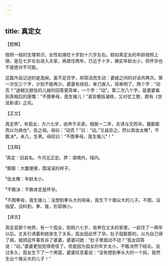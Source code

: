 ```yaml
---
---
---
```

title: 真定女
---




【题解】


按照一般的生理常识，女性初潮在十岁到十六岁左右。假如真定女的年龄按照上限，是在七岁左右进入夫家，再居住两年，已近于十岁，确实年龄太小，但怀孕也不是绝对不可能。

这篇作品记述的是逸闻，虽不足百字，却简洁而生动：婆媳之间的对话共两次。第一次仅三个字，少到不能再少。婆婆有经验，单刀直入，简单明了，两个字：“动否？”迷糊又胆怯的儿媳的回答更简单，一个字：“动”。第二次八个字，是婆婆看到真相后的感慨：“不图拳母，竟生锥儿！”语言概括凝练，又对仗工整，颇有《世说新语》之风。


【正文】

真定界¹，有孤女，方六七岁，收养于夫家。相居一二年，夫诱与交而孕。腹膨膨而以为病也²，告之母。母曰：“动否？”曰：“动。”又益异之。然以其齿太稚³，不敢决⁴。未几，生男。母叹曰：“不图拳母，竟生锥儿⁵！”

【注释】


¹真定：旧县名。今河北正定。界：谓境内，域内。

²膨膨：大腹便便，圆滚滚的样子。

³齿太稚：年龄太小。

⁴不敢决：不敢肯定是怀孕。

⁵不图拳母，竟生锥儿：没想到拳头大的母亲，竟生下个锥尖大的儿子。不图，没指望，没料到。拳、锥，形容微小。





【译文】


真定县那个地界，有一个孤女，刚刚六七岁，收养在丈夫的家里。一起住了一两年以后，丈夫引诱着和她发生了关系，孤女因此怀了孕。肚子鼓膨膨的，以为自己得了病，就把这件事告诉了婆婆。婆婆问她：“肚子里面动不动？”孤女回答说：“动。”婆婆更加觉得奇怪了。但是因为孤女的年岁太小，不敢决然下结论。没过多久，孤女生下了一个男婴。婆婆叹息着说：“没有想到拳头大的一个妈，竟然生出个锥尖大的儿子！”